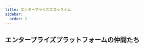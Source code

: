 ```yaml
---
title: エンタープライズエコシステム
sidebar:
  order: 2
---
```



## エンタープライズプラットフォームの仲間たち

<CardGrid>
  <LinkCard
    title="Mybatis-Mate"
    description="MyBatis-Plus エンタープライズモジュール。データベース/テーブルシャーディング、データ監査、フィールド暗号化、データバインディング、データ権限、テーブル構造からの SQL 自動生成・メンテナンスなどの高度な機能をサポートします。"
    href="/ja/resources/mybatis-mate"
    target="_blank"
  />
  <LinkCard
    title="AiZuDa"
    description="コンポーネント化されたローコード開発プラットフォーム。誰もがアーキテクトになれます。"
    href="https://aizuda.com?from=mp"
    target="_blank"
  />
  <LinkCard
    title="Guns"
    description="Guns は、プラグイン化アーキテクチャをサポートする最新の Java アプリケーション開発フレームワークです。細かい粒度のモジュール依存関係を自由に組み合わせ、さまざまな機能の組み合わせや削除を実現できます。"
    href="/ja/resources/guns"
    target="_blank"
  />
  <LinkCard
    title="PIG"
    description="企業のさまざまなビジネスシステムや、製品の迅速な開発・実装をサポートできるマイクロサービスアプリケーションのデジタル統合プラットフォームであり、企業のサービス指向ミドルウェア統合とデジタルトランスフォーメーションを強力にサポートします。"
    href="/ja/resources/pig"
    target="_blank"
  />
  <LinkCard
    title="frsimple"
    description="frsimple アジャイル開発スキャフォールド、エンタープライズレベルのミドル/バックエンドソリューション。"
    href="https://frsimple.cn/"
    target="_blank"
  />
  <LinkCard
    title="Snowy"
    description="Snowy は、中国初の国家暗号（国密）を使用したフロントエンド/バックエンド分離型の高速開発プラットフォームです。国密の暗号化/復号化プラグインを統合し、国産ハードウェア、ミドルウェア、データベースへの適応を実現しており、最適な選択肢です。"
    href="/ja/resources/snowy"
    target="_blank"
  />
</CardGrid>